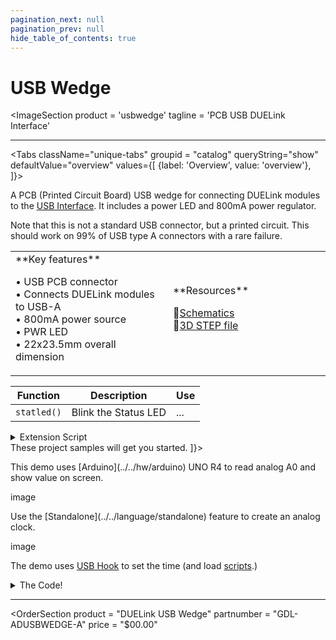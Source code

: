 ```yaml
---
pagination_next: null
pagination_prev: null
hide_table_of_contents: true
---
```



# USB Wedge

<ImageSection
    product = 'usbwedge'
    tagline = 'PCB USB DUELink Interface'
></ImageSection>

---

<Tabs className="unique-tabs" groupid = "catalog" queryString="show" defaultValue="overview"
  values={[
    {label: 'Overview', value: 'overview'},
  ]}>

<TabItem value="overview">

A PCB (Printed Circuit Board) USB wedge for connecting DUELink modules to the [USB Interface](../../interface/usb). It includes a power LED and 800mA power regulator.

Note that this is not a standard USB connector, but a printed circuit. This should work on 99% of USB type A connectors with a rare failure.

<table><td width='50%'>
**Key features**

• USB PCB connector<br/>
• Connects DUELink modules to USB-A<br/>
• 800mA power source<br/>
• PWR LED<br/>
• 22x23.5mm overall dimension<br/>

</td><td width='50%'>
**Resources**

📄[Schematics](pathname:///sch/gdl-adusbwedge-b.pdf)<br/>
🔩[3D STEP file](pathname:///3d/gdl-adusbwedge-b.step)<br/>


</td></table>

</TabItem>

<TabItem value="extensions">


| Function | Description          | Use |
| -------- | -------------------- | --- |
| `statled()`  | Blink the Status LED | ... |

<details>
  <summary>Extension Script</summary>

```py
Python Code Sample
```

</details>
</TabItem>

<TabItem value="projects">
These project samples will get you started.
<Tabs queryString="proj" defaultValue="arduino"
  values={[
    {label: 'Arduino', value: 'arduino'},
    {label: 'Standalone', value: 'standalone'},

]}>

<TabItem value="arduino">
 This demo uses [Arduino](../../hw/arduino) UNO R4 to read analog A0 and show value on screen.

image

</TabItem>

<TabItem value="standalone">
Use the [Standalone](../../language/standalone) feature to create an analog clock.

image

The demo uses [USB Hook](../adapter/usb-hook) to set the time (and load [scripts](../../engine/scripting).)

<details>
  <summary>The Code!</summary>

```py
Python Code
```

</details>
</TabItem>

</Tabs>

</TabItem>

</Tabs>

---

<OrderSection
    product = "DUELink USB Wedge"
    partnumber = "GDL-ADUSBWEDGE-A"
    price = "$00.00"
></OrderSection>
